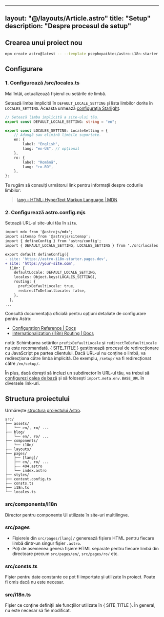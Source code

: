 
---
layout: "@/layouts/Article.astro"
title: "Setup"
description: "Despre procesul de setup"
---

<PageHeadline title={frontmatter.title} />

## Crearea unui proiect nou

```sh
npm create astro@latest -- --template psephopaiktes/astro-i18n-starter
```

## Configurare

### 1. Configurează /src/locales.ts

Mai întâi, actualizează fișierul cu setările de limbă.

Setează limba implicită în `DEFAULT_LOCALE_SETTING` și lista limbilor dorite în `LOCALES_SETTING`. Aceasta urmează [configurația Starlight](https://starlight.astro.build/reference/configuration/#locales).

```ts
// Setează limba implicită a site-ului tău.
export const DEFAULT_LOCALE_SETTING: string = "en";

export const LOCALES_SETTING: LocaleSetting = {
    // Adaugă sau elimină limbile suportate.
	en: {
		label: "English",
		lang: "en-US", // opțional
	},
	ro: {
		label: "Română",
		lang: "ro-RO",
	},
};
```

Te rugăm să consulți următorul link pentru informații despre codurile limbilor:

> [lang - HTML: HyperText Markup Language | MDN](https://developer.mozilla.org/en-US/docs/Web/HTML/Global_attributes/lang)

### 2. Configurează astro.config.mjs

Setează URL-ul site-ului tău în `site`.

```diff
import mdx from '@astrojs/mdx';
import sitemap from '@astrojs/sitemap';
import { defineConfig } from 'astro/config';
import { DEFAULT_LOCALE_SETTING, LOCALES_SETTING } from './src/locales';

export default defineConfig({
- site: 'https://astro-i18n-starter.pages.dev',
+ site: 'https://your-site.com',
  i18n: {
    defaultLocale: DEFAULT_LOCALE_SETTING,
    locales: Object.keys(LOCALES_SETTING),
    routing: {
      prefixDefaultLocale: true,
      redirectToDefaultLocale: false,
    },
  },
...
```

Consultă documentația oficială pentru opțiuni detaliate de configurare pentru Astro:

* [Configuration Reference | Docs](https://docs.astro.build/en/reference/configuration-reference/)
* [Internationalization (i18n) Routing | Docs](https://docs.astro.build/en/guides/internationalization/#configure-i18n-routing)

notă: Schimbarea setărilor `prefixDefaultLocale` și `redirectToDefaultLocale` nu este recomandată. { SITE_TITLE } gestionează procesul de redirecționare cu JavaScript pe partea clientului. Dacă URL-ul nu conține o limbă, va redirecționa către limba implicită. De exemplu, `/setup/` va fi redirecționat către `/en/setup/`.

În plus, dacă dorești să incluzi un subdirector în URL-ul tău, va trebui să [configurezi calea de bază](https://docs.astro.build/reference/configuration-reference/#base) și să folosești `import.meta.env.BASE_URL` în diversele link-uri.

## Structura proiectului

Urmărește [structura proiectului Astro](https://docs.astro.build/en/basics/project-structure/).

```text
src/
├── assets/
│   └── en/, ro/ ...
├── blog/
│   └── en/, ro/ ...
├── components/
│   └── i18n/
├── layouts/
├── pages/
│   ├── [lang]/
│   ├── en/, ro/ ...
│   ├── 404.astro
│   └── index.astro
├── styles/
├── content.config.ts
├── consts.ts
├── i18n.ts
└── locales.ts
```

### src/components/i18n

Director pentru componente UI utilizate în site-uri multilingve.

### src/pages

- Fișierele din `src/pages/[lang]/` generează fișiere HTML pentru fiecare limbă dintr-un singur fișier `.astro`.
- Poți de asemenea genera fișiere HTML separate pentru fiecare limbă din directoare precum `src/pages/en/`, `src/pages/ro/` etc.

### src/consts.ts

Fișier pentru date constante ce pot fi importate și utilizate în proiect. Poate fi omis dacă nu este necesar.

### src/i18n.ts

Fișier ce conține definiții ale funcțiilor utilizate în { SITE_TITLE }. În general, nu este necesar să fie modificat.
